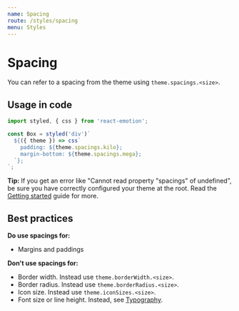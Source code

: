 ```yaml
---
name: Spacing
route: /styles/spacing
menu: Styles
---
```



# Spacing

You can refer to a spacing from the theme using `theme.spacings.<size>`.

<Spacing spacingName="byte"/>
<Spacing spacingName="kilo"/>
<Spacing spacingName="mega"/>
<Spacing spacingName="giga"/>
<Spacing spacingName="tera"/>
<Spacing spacingName="peta"/>
<Spacing spacingName="exa"/>
<Spacing spacingName="zetta"/>

## Usage in code

```javascript
import styled, { css } from 'react-emotion';

const Box = styled('div')`
  ${({ theme }) => css`
    padding: ${theme.spacings.kilo};
    margin-bottom: ${theme.spacings.mega};
  `};
`;
```

**Tip:** If you get an error like "Cannot read property
"spacings" of undefined", be sure you have correctly
configured your theme at the root. Read the
[Getting started](/getting-started/developers#configuring-the-theme) guide for more.

## Best practices

**Do use spacings for:**

- Margins and paddings

**Don't use spacings for:**

- Border width. Instead use `theme.borderWidth.<size>`.
- Border radius. Instead use `theme.borderRadius.<size>`.
- Icon size. Instead use `theme.iconSizes.<size>`.
- Font size or line height. Instead, see [Typography](/styles/typography).
